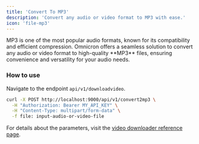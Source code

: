 ```yaml
---
title: 'Convert To MP3'
description: 'Convert any audio or video format to MP3 with ease.'
icon: 'file-mp3'
---
```


<Card title="Convert To MP3" icon="file-mp3">
  MP3 is one of the most popular audio formats, known for its compatibility and efficient compression. Omnicron offers a seamless solution to convert any audio or video format to high-quality **MP3** files, ensuring convenience and versatility for your audio needs.
</Card>

### How to use
Navigate to the endpoint `api/v1/downloadvideo`.
```sh curl
curl -X POST http://localhost:9000/api/v1/convert2mp3 \
  -H "Authorization: Bearer MY_API_KEY" \
  -H "Content-Type: multipart/form-data" \
  -f file: input-audio-or-video-file
```
<Info>For details about the parameters, visit the [video downloader reference page](/api-reference/endpoint/convertTomp3).</Info>
